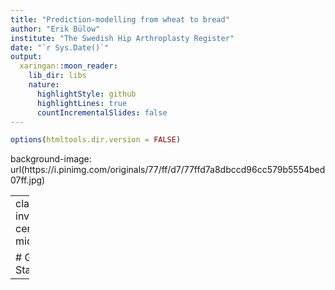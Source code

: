 ```yaml
---
title: "Prediction-modelling from wheat to bread"
author: "Erik Bülow"
institute: "The Swedish Hip Arthroplasty Register"
date: "`r Sys.Date()`"
output:
  xaringan::moon_reader:
    lib_dir: libs
    nature:
      highlightStyle: github
      highlightLines: true
      countIncrementalSlides: false
---
```


```r
options(htmltools.dir.version = FALSE)
```

background-image: url(https://i.pinimg.com/originals/77/ff/d7/77ffd7a8dbccd96cc579b5554bed07ff.jpg)

---
class: inverse, center, middle

# Get Started

---
